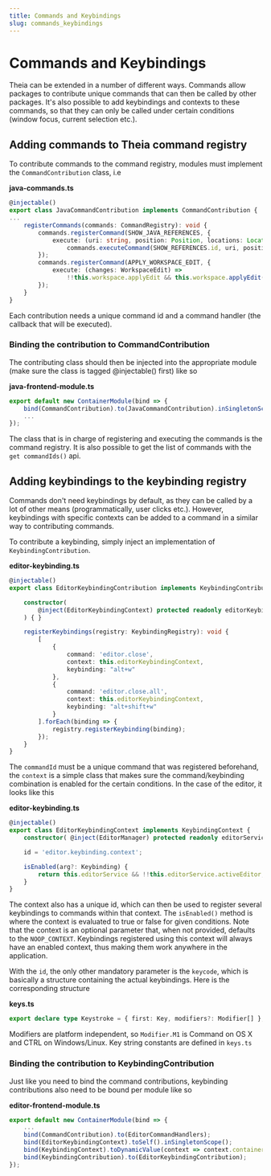 ```yaml
---
title: Commands and Keybindings
slug: commands_keybindings
---
```



# Commands and Keybindings

Theia can be extended in a number of different ways. Commands allow packages to contribute unique commands that can then be called by other packages. It's also possible to add keybindings and contexts to these commands, so that they can only be called under certain conditions (window focus, current selection etc.).

## Adding commands to Theia command registry

To contribute commands to the command registry, modules must implement the `CommandContribution` class, i.e

**java-commands.ts**
```typescript
@injectable()
export class JavaCommandContribution implements CommandContribution {
...
    registerCommands(commands: CommandRegistry): void {
        commands.registerCommand(SHOW_JAVA_REFERENCES, {
            execute: (uri: string, position: Position, locations: Location[]) =>
                commands.executeCommand(SHOW_REFERENCES.id, uri, position, locations)
        });
        commands.registerCommand(APPLY_WORKSPACE_EDIT, {
            execute: (changes: WorkspaceEdit) =>
                !!this.workspace.applyEdit && this.workspace.applyEdit(changes)
        });
    }
}
```

Each contribution needs a unique command id and a command handler (the callback that will be executed).

### Binding the contribution to CommandContribution

The contributing class should then be injected into the appropriate module (make sure the class is tagged @injectable() first) like so

**java-frontend-module.ts**
```typescript
export default new ContainerModule(bind => {
    bind(CommandContribution).to(JavaCommandContribution).inSingletonScope();
    ...
});
```


The class that is in charge of registering and executing the commands is the command registry. It is also possible to get the list of commands with the `get commandIds()` api.

## Adding keybindings to the keybinding registry

Commands don't need keybindings by default, as they can be called by a lot of other means (programmatically, user clicks etc.). However, keybindings with specific contexts can be added to a command in a similar way to contributing commands.

To contribute a keybinding, simply inject an implementation of `KeybindingContribution`.

**editor-keybinding.ts**
```typescript
@injectable()
export class EditorKeybindingContribution implements KeybindingContribution {

    constructor(
        @inject(EditorKeybindingContext) protected readonly editorKeybindingContext: EditorKeybindingContext
    ) { }

    registerKeybindings(registry: KeybindingRegistry): void {
        [
            {
                command: 'editor.close',
                context: this.editorKeybindingContext,
                keybinding: "alt+w"
            },
            {
                command: 'editor.close.all',
                context: this.editorKeybindingContext,
                keybinding: "alt+shift+w"
            }
        ].forEach(binding => {
            registry.registerKeybinding(binding);
        });
    }
}
```

The `commandId` must be a unique command that was registered beforehand, the `context` is a simple class that makes sure the command/keybinding combination is enabled for the certain conditions. In the case of the editor, it looks like this

**editor-keybinding.ts**
```typescript
@injectable()
export class EditorKeybindingContext implements KeybindingContext {
    constructor( @inject(EditorManager) protected readonly editorService: EditorManager) { }

    id = 'editor.keybinding.context';

    isEnabled(arg?: Keybinding) {
        return this.editorService && !!this.editorService.activeEditor;
    }
}
```

The context also has a unique id, which can then be used to register several keybindings to commands within that context. The `isEnabled()` method is where the context is evaluated to true or false for given conditions. Note that the context is an optional parameter that, when not provided, defaults to the `NOOP_CONTEXT`. Keybindings registered using this context will always have an enabled context, thus making them work anywhere in the application.

With the `id`, the only other mandatory parameter is the `keycode`, which is basically a structure containing the actual keybindings. Here is the corresponding structure

**keys.ts**
```typescript
export declare type Keystroke = { first: Key, modifiers?: Modifier[] };
```
Modifiers are platform independent, so `Modifier.M1` is Command on OS X and CTRL on Windows/Linux. Key string constants are defined in `keys.ts`

### Binding the contribution to KeybindingContribution

Just like you need to bind the command contributions, keybinding contributions also need to be bound per module like so

**editor-frontend-module.ts**
```typescript
export default new ContainerModule(bind => {
    ...
    bind(CommandContribution).to(EditorCommandHandlers);
    bind(EditorKeybindingContext).toSelf().inSingletonScope();
    bind(KeybindingContext).toDynamicValue(context => context.container.get(EditorKeybindingContext));
    bind(KeybindingContribution).to(EditorKeybindingContribution);
});

```
<DocArrowNavigators prev="textmate" prevTitle="TextMate Coloring" next="preferences" nextTitle="Preferences"/>
